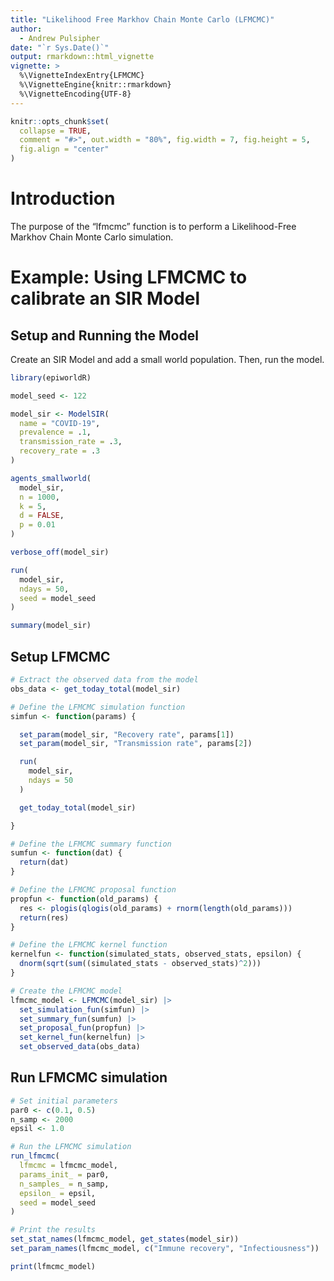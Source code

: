 ```yaml
---
title: "Likelihood Free Markhov Chain Monte Carlo (LFMCMC)"
author:
  - Andrew Pulsipher
date: "`r Sys.Date()`"
output: rmarkdown::html_vignette
vignette: >
  %\VignetteIndexEntry{LFMCMC}
  %\VignetteEngine{knitr::rmarkdown}
  %\VignetteEncoding{UTF-8}
---
```

```r
knitr::opts_chunk$set(
  collapse = TRUE,
  comment = "#>", out.width = "80%", fig.width = 7, fig.height = 5,
  fig.align = "center"
)
```
# Introduction
The purpose of the "lfmcmc" function is to perform a Likelihood-Free Markhov Chain Monte Carlo simulation.

# Example: Using LFMCMC to calibrate an SIR Model

## Setup and Running the Model
Create an SIR Model and add a small world population.
Then, run the model.
```r
library(epiworldR)

model_seed <- 122

model_sir <- ModelSIR(
  name = "COVID-19",
  prevalence = .1,
  transmission_rate = .3,
  recovery_rate = .3
)

agents_smallworld(
  model_sir,
  n = 1000,
  k = 5,
  d = FALSE,
  p = 0.01
)

verbose_off(model_sir)

run(
  model_sir,
  ndays = 50,
  seed = model_seed
)

summary(model_sir)
```

## Setup LFMCMC
```r
# Extract the observed data from the model
obs_data <- get_today_total(model_sir)

# Define the LFMCMC simulation function
simfun <- function(params) {

  set_param(model_sir, "Recovery rate", params[1])
  set_param(model_sir, "Transmission rate", params[2])

  run(
    model_sir,
    ndays = 50
  )

  get_today_total(model_sir)

}

# Define the LFMCMC summary function
sumfun <- function(dat) {
  return(dat)
}

# Define the LFMCMC proposal function
propfun <- function(old_params) {
  res <- plogis(qlogis(old_params) + rnorm(length(old_params)))
  return(res)
}

# Define the LFMCMC kernel function
kernelfun <- function(simulated_stats, observed_stats, epsilon) {
  dnorm(sqrt(sum((simulated_stats - observed_stats)^2)))
}

# Create the LFMCMC model
lfmcmc_model <- LFMCMC(model_sir) |>
  set_simulation_fun(simfun) |>
  set_summary_fun(sumfun) |>
  set_proposal_fun(propfun) |>
  set_kernel_fun(kernelfun) |>
  set_observed_data(obs_data)
```

## Run LFMCMC simulation
```r
# Set initial parameters
par0 <- c(0.1, 0.5)
n_samp <- 2000
epsil <- 1.0

# Run the LFMCMC simulation
run_lfmcmc(
  lfmcmc = lfmcmc_model,
  params_init_ = par0,
  n_samples_ = n_samp,
  epsilon_ = epsil,
  seed = model_seed
)

# Print the results
set_stat_names(lfmcmc_model, get_states(model_sir))
set_param_names(lfmcmc_model, c("Immune recovery", "Infectiousness"))

print(lfmcmc_model)
```
